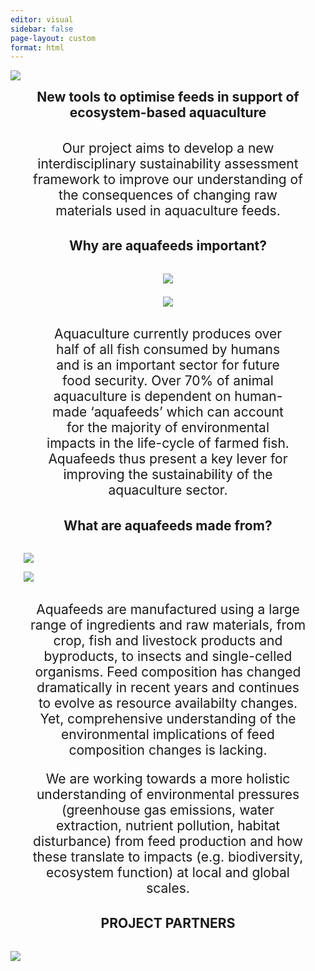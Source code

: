 ```yaml
---
editor: visual
sidebar: false
page-layout: custom
format: html
---
```


::: {#shutterstock .column-screen style="padding: 0em;margin: 0em"}
![](photos/stock_images/banner-lowres.jpg){fig-align="center"}
:::

::: {#overview .column-body style="text-align: center; margin: 1em"}
## **New tools to optimise feeds in support of ecosystem-based aquaculture** {style="text-align: center;  margin: 0.5em"}
:::

::: {style="text-align: center;  margin: 1.5em; font-size: 1.5em"}
<p>Our project aims to develop a new interdisciplinary sustainability assessment framework to improve our understanding of the consequences of changing raw materials used in aquaculture feeds.</p>
:::

::: {style="margin:1.5em"}
## **Why are aquafeeds important?** {style="text-align: center"}

::: {layout-ncol="2" style="text-align: center;  margin: 1.5em; font-size: 1.5em"}
![](photos/stock_images/feed-pellets-small.jpg)

![](photos/stock_images/feed-throw_small.jpg){fig-align="right"}
:::

::: {style="margin:1.5em"}
::: {style="text-align: center;  margin: 1.5em; font-size: 1.5em"}
Aquaculture currently produces over half of all fish consumed by humans and is an important sector for future food security. Over 70% of animal aquaculture is dependent on human-made 'aquafeeds' which can account for the majority of environmental impacts in the life-cycle of farmed fish. Aquafeeds thus present a key lever for improving the sustainability of the aquaculture sector.
:::
:::
:::

## **What are aquafeeds made from?** {style="text-align: center;  margin: 1.5em"}

::: {layout-ncol="2" style="margin: 1.5em"}
![](photos/stock_images/soy_small.jpg)

![](photos/stock_images/foragefish_small.jpg)
:::

::: {style="text-align: center;  margin: 1.5em; font-size: 1.5em"}
</p>

Aquafeeds are manufactured using a large range of ingredients and raw materials, from crop, fish and livestock products and byproducts, to insects and single-celled organisms. Feed composition has changed dramatically in recent years and continues to evolve as resource availabilty changes. Yet, comprehensive understanding of the environmental implications of feed composition changes is lacking.

We are working towards a more holistic understanding of environmental pressures (greenhouse gas emissions, water extraction, nutrient pollution, habitat disturbance) from feed production and how these translate to impacts (e.g. biodiversity, ecosystem function) at local and global scales.

</p>
:::

## PROJECT PARTNERS {style="text-align: center;  margin: 1.5em"}

::: column-screen
![](photos/logos/Logos_stitched.png)
:::
